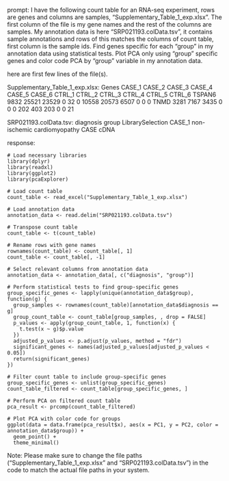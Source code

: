 prompt:
I have the following count table for an RNA-seq experiment, rows are genes and columns are samples, "Supplementary_Table_1_exp.xlsx". The first column of the file is my gene names and the rest of the columns are samples. My annotation data is here  "SRP021193.colData.tsv", it contains sample annotations and rows of this matches the columns of count table, first column is the sample ids. Find genes specific for each "group" in my annotation data  using statistical tests. Plot PCA only using "group" specific genes and color code PCA by "group" variable in my annotation data.

here are first few lines of the file(s).

Supplementary_Table_1_exp.xlsx:
Genes	CASE_1	CASE_2	CASE_3	CASE_4	CASE_5	CASE_6	CTRL_1	CTRL_2	CTRL_3	CTRL_4	CTRL_5	CTRL_6
TSPAN6	9832	25521	23529	0	32	0	10558	20573	6507	0	0	 0
TNMD	3281	 7167	 3435	0	 0	0	  202	  403	 203	0	0	21


SRP021193.colData.tsv:
	diagnosis	group	LibrarySelection
CASE_1	non-ischemic cardiomyopathy	CASE	cDNA


response:
```
# Load necessary libraries
library(dplyr)
library(readxl)
library(ggplot2)
library(pcaExplorer)

# Load count table
count_table <- read_excel("Supplementary_Table_1_exp.xlsx")

# Load annotation data
annotation_data <- read.delim("SRP021193.colData.tsv")

# Transpose count table
count_table <- t(count_table)

# Rename rows with gene names
rownames(count_table) <- count_table[, 1]
count_table <- count_table[, -1]

# Select relevant columns from annotation data
annotation_data <- annotation_data[, c("diagnosis", "group")]

# Perform statistical tests to find group-specific genes
group_specific_genes <- lapply(unique(annotation_data$group), function(g) {
  group_samples <- rownames(count_table)[annotation_data$diagnosis == g]
  group_count_table <- count_table[group_samples, , drop = FALSE]
  p_values <- apply(group_count_table, 1, function(x) {
    t.test(x ~ g)$p.value
  })
  adjusted_p_values <- p.adjust(p_values, method = "fdr")
  significant_genes <- names(adjusted_p_values[adjusted_p_values < 0.05])
  return(significant_genes)
})

# Filter count table to include group-specific genes
group_specific_genes <- unlist(group_specific_genes)
count_table_filtered <- count_table[group_specific_genes, ]

# Perform PCA on filtered count table
pca_result <- prcomp(count_table_filtered)

# Plot PCA with color code for groups
ggplot(data = data.frame(pca_result$x), aes(x = PC1, y = PC2, color = annotation_data$group)) +
  geom_point() +
  theme_minimal()
```

Note: Please make sure to change the file paths ("Supplementary_Table_1_exp.xlsx" and "SRP021193.colData.tsv") in the code to match the actual file paths in your system.
